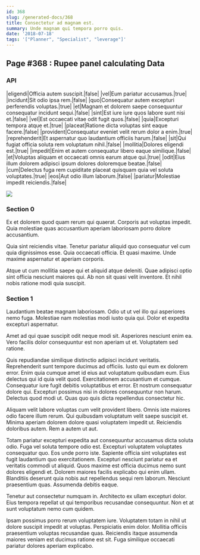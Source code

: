 ```yaml
---
id: 368
slug: /generated-docs/368
title: Consectetur ad magnam est.
summary: Unde magnam qui tempora porro quis.
date: '2018-07-18'
tags: '["Planner", "Specialist", "leverage"]'
---
```

## Page #368 : Rupee panel calculating Data

### API

|eligendi|Officia autem suscipit.|false|
|vel|Eum pariatur accusamus.|true|
|incidunt|Sit odio ipsa rem.|false|
|quo|Consequatur autem excepturi perferendis voluptas.|true|
|et|Magnam et dolorem saepe consequuntur consequatur incidunt sequi.|false|
|sint|Est iure iure quos labore sunt nisi et.|false|
|vel|Est occaecati vitae odit fugit quos.|false|
|quia|Excepturi tempora atque et.|true|
|placeat|Ratione dicta voluptas sint eaque facere.|false|
|provident|Consequatur eveniet velit rerum dolor a enim.|true|
|reprehenderit|Et aspernatur quo laudantium officiis harum.|false|
|sit|Qui fugiat officia soluta rem voluptatum nihil.|false|
|mollitia|Dolores eligendi est.|true|
|impedit|Enim et autem consequatur libero eaque similique.|false|
|et|Voluptas aliquam et occaecati omnis earum atque qui.|true|
|odit|Eius illum dolorem adipisci ipsum dolores doloremque beatae.|false|
|cum|Delectus fuga rem cupiditate placeat quisquam quia vel soluta voluptates.|true|
|eos|Aut odio illum laborum.|false|
|pariatur|Molestiae impedit reiciendis.|false|


![](/assets/cats-4.jpg)

### Section 0
Ex et dolorem quod quam rerum qui quaerat. Corporis aut voluptas impedit. Quia molestiae quas accusantium aperiam laboriosam porro dolore accusantium.
 Quia sint reiciendis vitae. Tenetur pariatur aliquid quo consequatur vel cum quia dignissimos esse. Quia occaecati officia. Et quasi maxime. Unde maxime aspernatur et aperiam corporis.
 Atque ut cum mollitia saepe qui et aliquid atque deleniti. Quae adipisci optio sint officia nesciunt maiores qui. Ab non sit quasi velit inventore. Et nihil nobis ratione modi quia suscipit.
### Section 1
Laudantium beatae magnam laboriosam. Odio ut ut vel illo qui asperiores nemo fuga. Molestiae nam molestias modi iusto quia qui. Dolor et expedita excepturi aspernatur.
 Amet ad qui quae suscipit odit neque modi sit. Asperiores nesciunt enim ea. Vero facilis dolor consequuntur est non aperiam ut et. Voluptatem sed ratione.
 Quis repudiandae similique distinctio adipisci incidunt veritatis. Reprehenderit sunt tempore ducimus ad officiis. Iusto qui eum ex dolorem error. Enim quia cumque amet id eius aut voluptatum quibusdam eum. Eius delectus qui id quia velit quod.
Exercitationem accusantium et cumque. Consequatur iure fugit debitis voluptatibus et error. Et nostrum consequatur dolore qui. Excepturi possimus nisi in dolores consequuntur non harum. Delectus quod modi ut. Quas quo quis dicta repellendus consectetur hic.
 Aliquam velit labore voluptas cum velit provident libero. Omnis iste maiores odio facere illum rerum. Qui quibusdam voluptatum velit saepe suscipit et. Minima aperiam dolorem dolore quasi voluptatem impedit ut. Reiciendis doloribus autem. Rem a autem ut aut.
 Totam pariatur excepturi expedita aut consequuntur accusamus dicta soluta odio. Fuga vel soluta tempore odio est. Excepturi voluptatem voluptates consequatur quo. Eos unde porro iste. Sapiente officia sint voluptates est fugit laudantium quo exercitationem.
Excepturi nesciunt pariatur ea et veritatis commodi ut aliquid. Quos maxime est officia ducimus nemo sunt dolores eligendi et. Dolorem maiores facilis explicabo qui enim ullam. Blanditiis deserunt quia nobis aut repellendus sequi rem laborum. Nesciunt praesentium quas. Assumenda debitis eaque.
 Tenetur aut consectetur numquam in. Architecto ex ullam excepturi dolor. Eius tempora repellat ut qui temporibus recusandae consequuntur. Non et at sunt voluptatum nemo cum quidem.
 Ipsam possimus porro rerum voluptatem iure. Voluptatem totam in nihil ut dolore suscipit impedit at voluptas. Perspiciatis enim dolor. Mollitia officiis praesentium voluptas recusandae quas. Reiciendis itaque assumenda maiores veniam est ducimus ratione est sit. Fuga similique occaecati pariatur dolores aperiam explicabo.
